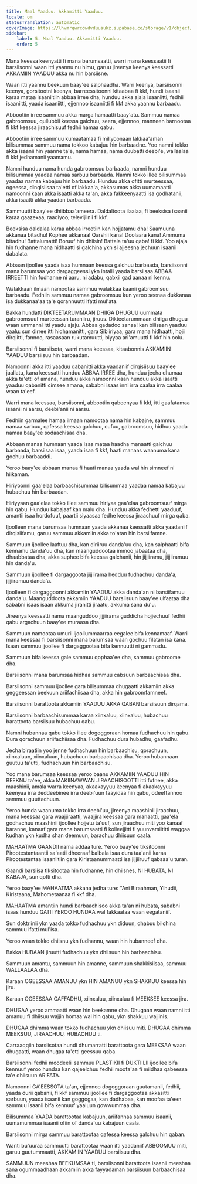 ```yaml
---
title: Maal Yaaduu. Akkamitti Yaaduu.
locale: om
statusTranslation: automatic
coverImage: https://lhvmrqwrcowdvduuaukz.supabase.co/storage/v1/object/public/strapi-uploads/small_cover-educacion-fundamental.webp-2d51a7828a2b1309555be27f7e2a61a0.webp
sidebar:
    label: 5. Maal Yaaduu. Akkamitti Yaaduu.
    order: 5
---
```

Mana keessa keenyatti fi mana barumsaatti, warri mana keessaatii fi barsiisonni waan itti yaannu nu himu, garuu jireenya keenya keessatti AKKAMIIN YAADUU akka nu hin barsiisne.

Waan itti yaannu beekuun baay'ee salphaadha. Warri keenya, barsiisonni keenya, gorsitootni keenya, barreessitoonni kitaabaa fi kkf, hundi isaanii karaa mataa isaaniitiin abbaa irree dha, hunduu akka ajaja isaaniitti, fedhii isaaniitti, yaada isaaniitti, ejjennoo isaaniitti fi kkf akka yaannu barbaadu.

Abbootiin irree sammuu akka marga hamaatti baay'atu. Sammuu namaa gabroomsuu, qullubbii keessa galchuu, seera, ejjennoo, manneen barnootaa fi kkf keessa jiraachisuuf fedhii hamaa qabu.

Abbootiin irree sammuu kumaatamaa fi miliyoonaan lakkaa'aman bilisummaa sammuu nama tokkoo kabajuu hin barbaadne. Yoo namni tokko akka isaanii hin yaanne ta'e, nama hamaa, nama duubatti deebi'e, wallaalaa fi kkf jedhamanii yaamamu.

Namni hunduu nama hunda gabroomsuu barbaada, namni hunduu bilisummaa yaadaa namaa sarbuu barbaada. Namni tokko illee bilisummaa yaadaa namaa kabajuu hin barbaadu. Hunduu akka ofitti murteessaa, ogeessa, dinqisiisaa ta'etti of lakkaa'a, akkasumas akka uumamaatti namoonni kaan akka isaatti akka ta'an, akka fakkeenyaatti isa godhatanii, akka isaatti akka yaadan barbaada.

Sammuutti baay'ee dhiibbaa'ameera. Daldaltoota ilaalaa, fi beeksisa isaanii karaa gaazexaa, raadiyoo, televijiinii fi kkf.

Beeksisa daldalaa karaa abbaa irreetiin kan hojjatamu dha! Saamuuna akkanaa bitadhu! Kophee akkanaa! Qarshii kana! Doolaara kana! Ammuma bitadhu! Battalumatti! Boruuf hin dhiisin! Battala ta'uu qaba! fi kkf. Yoo ajaja hin fudhanne mana hidhaatti si galchina ykn si ajjeesna jechuun isaanii dabalata.

Abbaan ijoollee yaada isaa humnaan keessa galchuu barbaada, barsiisonni mana barumsaa yoo dargaggeessi ykn intalli yaada barsiisaa ABBAA IRREETTI hin fudhanne ni aaru, ni adabu, qabxii gad aanaa ni kennu.

Walakkaan ilmaan namootaa sammuu walakkaa kaanii gabroomsuu barbaadu. Fedhiin sammuu namaa gabroomsuu kun yeroo seenaa dukkanaa isa dukkanaa'aa ta'e qorannuutti ifatti mul'ata.

Bakka hundatti DIKTEETARUMMAAN DHIIGA DHUGUU uummata gabroomsuuf murteessan turaniiru, jiruus. Dikteetarummaan dhiiga dhuguu waan ummanni itti yaadu ajaju. Abbaa gadadoo sanaa! kan bilisaan yaaduu yaalu: sun dirree itti hidhamanitti, gara Sibiiriyaa, gara mana hidhaatti, hojii dirqiitti, fannoo, rasaasaan rukutamuutti, biyyaa ari'amuutti fi kkf hin oolu.

Barsiisonni fi barsiisota, warri mana keessaa, kitaabonnis AKKAMIIN YAADUU barsiisuu hin barbaadan.

Namoonni akka itti yaaduu qabanitti akka yaadaniif dirqisiisuu baay'ee jaallatu, kana keessatti hunduu ABBAA IRREE dha, hunduu jecha dhumaa akka ta'etti of amana, hunduu akka namoonni kaan hunduu akka isaatti yaaduu qabanitti cimsee amana, sababni isaas inni irra caalaa irra caalaa waan ta'eef.

Warri mana keessaa, barsiisonni, abbootiin qabeenyaa fi kkf, itti gaafatamaa isaanii ni aarsu, deebi'anii ni aarsu.

Fedhiin garmalee hamaa ilmaan namootaa nama hin kabajne, sammuu namaa sarbuu, qafessa keessa galchuu, cufuu, gabroomsuu, hidhuu yaada namaa baay'ee sodaachisaa dha.

Abbaan manaa humnaan yaada isaa mataa haadha manaatti galchuu barbaada, barsiisaa isaa, yaada isaa fi kkf, haati manaas waanuma kana gochuu barbaaddi.

Yeroo baay'ee abbaan manaa fi haati manaa yaada wal hin simneef ni hiikaman.

Hiriyoonni gaa'elaa barbaachisummaa bilisummaa yaadaa namaa kabajuu hubachuu hin barbaadan.

Hiriyyaan gaa'elaa tokko illee sammuu hiriyaa gaa'elaa gabroomsuuf mirga hin qabu. Hunduu kabajaaf kan malu dha. Hunduu akka fedhetti yaaduuf, amantii isaa hordofuuf, paartii siyaasaa fedhe keessa jiraachuuf mirga qaba.

Ijoolleen mana barumsaa humnaan yaada akkanaa keessatti akka yaadaniif dirqisiifamu, garuu sammuu akkamiin akka to'atan hin barsiifamne.

Sammuun ijoollee laaftuu dha, kan diriiruu danda'uu dha, kan salphaatti bifa kennamu danda'uu dha, kan maanguddootaa immoo jabaataa dha, dhaabbataa dha, akka suphee bifa keessa galchanii, hin jijjiiramu, jijjiiramuu hin danda'u.

Sammuun ijoollee fi dargaggoota jijjiirama hedduu fudhachuu danda'a, jijjiiramuu danda'a.

Ijoolleen fi dargaggoonni akkamiin YAADUU akka danda'an ni barsiifamuu danda'u. Maanguddoota akkamiin YAADUU barsiisuun baay'ee ulfaataa dha sababni isaas isaan akkuma jiranitti jiraatu, akkuma sana du'u.

Jireenya keessatti nama maanguddoo jijjiirama guddicha hojjechuuf fedhii qabu argachuun baay'ee muraasa dha.

Sammuun namootaa umurii ijoollummaarraa eegalee bifa kennamaaf. Warri mana keessaa fi barsiisonni mana barumsaa waan gochuu filatan isa kana. Isaan sammuu ijoollee fi dargaggootaa bifa kennuutti ni gammadu.

Sammuun bifa keessa gale sammuu qophaa'ee dha, sammuu gabroome dha.

Barsiisonni mana barumsaa hidhaa sammuu cabsuun barbaachisaa dha.

Barsiisonni sammuu ijoollee gara bilisummaa dhugaatti akkamiin akka geggeessan beekuun ariifachiisaa dha, akka hin gabroomfamneef.

Barsiisonni barattoota akkamiin YAADUU AKKA QABAN barsiisuun dirqama.

Barsiisonni barbaachisummaa karaa xiinxaluu, xiinxaluu, hubachuu barattoota barsiisuu hubachuu qabu.

Namni hubannaa qabu tokko illee dogoggoraan homaa fudhachuu hin qabu. Dura qorachuun ariifachiisaa dha. Fudhachuu dura hubadhu, gaafadhu.

Jecha biraatiin yoo jenne fudhachuun hin barbaachisu, qorachuun, xiinxaluun, xiinxaluun, hubachuun barbaachisaa dha. Yeroo hubannaan guutuu ta'utti, fudhachuun hin barbaachisu.

Yoo mana barumsaa keessaa yeroo baanu AKKAMIIN YAADUU HIN BEEKNU ta'ee, akka MAKIINAWWAN JIRAACHISOOTTI itti fufnee, akka maashinii, amala warra keenyaa, akaakayyuu keenyaa fi akaakayyuu keenyaa irra deddeebinee irra deebi'uun faayidaa hin qabu, odeeffannoo sammuu guuttachuun.

Yeroo hunda waanuma tokko irra deebi'uu, jireenya maashinii jiraachuu, mana keessaa gara waajjiraatti, waajjira keessaa gara manaatti, gaa'ela godhachuu maashinii ijoollee hojjetu ta'uuf, sun jiraachuu miti yoo kanaaf baranne, kanaaf gara mana barumsaatti fi kolleejjitti fi yuunvarsiititti waggaa kudhan ykn kudha shan deemuun, barachuu dhiisuun caala.

MAHAATMA GAANDII nama addaa ture. Yeroo baay'ee tiksitoonni Pirootestantaantii sa'aatii dheeraaf balbala isaa dura taa'anii karaa Pirootestantaa isaaniitiin gara Kiristaanummaatti isa jijjiiruuf qabsaa'u turan.

Gaandi barsiisa tiksitootaa hin fudhanne, hin dhiisnes, NI HUBATA, NI KABAJA, sun qofti dha.

Yeroo baay'ee MAHAATMA akkana jedha ture: "Ani Biraahman, Yihudii, Kiristaana, Mahometaanaa fi kkf dha.

MAHAATMA amantiin hundi barbaachisoo akka ta'an ni hubata, sababni isaas hunduu GATII YEROO HUNDAA wal fakkaataa waan eegataniif.

Sun doktriinii ykn yaada tokko fudhachuu ykn diduun, dhabuu bilchina sammuu ifatti mul'isa.

Yeroo waan tokko dhiisnu ykn fudhannu, waan hin hubanneef dha.

Bakka HUBAAN jiruutti fudhachuu ykn dhiisuun hin barbaachisu.

Sammuun amantu, sammuun hin amanne, sammuun shakkisiisaa, sammuu WALLAALAA dha.

Karaan OGEESSAA AMANUU ykn HIN AMANUU ykn SHAKKUU keessa hin jiru.

Karaan OGEESSAA GAFFADHU, xiinxaluu, xiinxaluu fi MEEKSEE keessa jira.

DHUGAA yeroo ammaatti waan hin beekamne dha. Dhugaan waan namni itti amanuu fi dhiisuu wajjin homaa wal hin qabu, ykn shakkuu wajjinis.

DHUGAA dhimma waan tokko fudhachuu ykn dhiisuu miti. DHUGAA dhimma MEEKSUU, JIRAACHUU, HUBACHUU ti.

Carraaqqiin barsiisotaa hundi dhumarratti barattoota gara MEEKSAA waan dhugaatti, waan dhugaa ta'etti geessuu qaba.

Barsiisonni fedhii moodeelii sammuu PLASTIKII fi DUKTIILII ijoollee bifa kennuuf yeroo hundaa kan qajeelchuu fedhii moofa'aa fi miidhaa qabeessa ta'e dhiisuun ARIFATA.

Namoonni GA'EESSOTA ta'an, ejjennoo dogoggoraan guutamanii, fedhii, yaada durii qabanii, fi kkf sammuu ijoollee fi dargaggootaa akkasitti sarbuun, yaada isaanii kan goggogaa, kan dadhabaa, kan moofaa ta'een sammuu isaanii bifa kennuuf yaaluun gowwummaa dha.

Bilisummaa YAADA barattootaa kabajuun, ariifannaa sammuu isaanii, uumamummaa isaanii ofiin of danda'uu kabajuun caala.

Barsiisonni mirga sammuu barattootaa qafessa keessa galchuu hin qaban.

Wanti bu'uuraa sammuutti barattootaa waan itti yaadaniif ABBOOMUU miti, garuu guutummaatti, AKKAMIIN YAADUU barsiisuu dha.

SAMMUUN meeshaa BEEKUMSAA ti, barsiisonni barattoota isaanii meeshaa sana ogummaadhaan akkamiin akka fayyadaman barsiisuun barbaachisaa dha.

